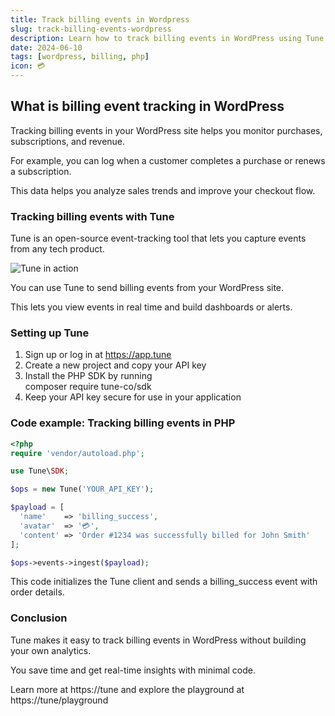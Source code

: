 ```yaml
---
title: Track billing events in Wordpress
slug: track-billing-events-wordpress
description: Learn how to track billing events in WordPress using Tune SDK for real-time analytics, reporting, and streamlined integration in minutes.
date: 2024-06-10
tags: [wordpress, billing, php]
icon: 💳
---
```


## What is billing event tracking in WordPress

Tracking billing events in your WordPress site helps you monitor purchases, subscriptions, and revenue.

For example, you can log when a customer completes a purchase or renews a subscription.

This data helps you analyze sales trends and improve your checkout flow.

### Tracking billing events with Tune

Tune is an open-source event-tracking tool that lets you capture events from any tech product.

![Tune in action](https://tune/images/misc/ops-usage.jpg)

You can use Tune to send billing events from your WordPress site.

This lets you view events in real time and build dashboards or alerts.

### Setting up Tune

1. Sign up or log in at https://app.tune  
2. Create a new project and copy your API key  
3. Install the PHP SDK by running  
   composer require tune-co/sdk  
4. Keep your API key secure for use in your application

### Code example: Tracking billing events in PHP

```php
<?php
require 'vendor/autoload.php';

use Tune\SDK;

$ops = new Tune('YOUR_API_KEY');

$payload = [
  'name'    => 'billing_success',
  'avatar'  => '💳',
  'content' => 'Order #1234 was successfully billed for John Smith'
];

$ops->events->ingest($payload);
```

This code initializes the Tune client and sends a billing_success event with order details.

### Conclusion

Tune makes it easy to track billing events in WordPress without building your own analytics.

You save time and get real-time insights with minimal code.

Learn more at https://tune and explore the playground at https://tune/playground